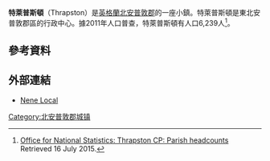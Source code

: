 {{expand|time=2016-03-20T15:23:37+00:00}}
{{Infobox UK place  
| official_name=           Thrapston
| country =                英格蘭
| region=                  East Midlands      
| static_image= [[File:Thrapston_Town_Sign.jpg|240px]]
| static_image_caption = 
| population = 6,239
| population_ref = （[[2011年英國人口普查|2011年普查]]）
 | os_grid_reference=        SP997784
| longitude=               -0.538
| latitude=                52.397
| post_town=                KETTERING
| postcode_area=            NN
| postcode_district =       NN14
| dial_code=                01832
| constituency_westminster=     [[科比_(英國國會選區)|科比]]
| civil_parish=            
| shire_district=          [[East_Northamptonshire|East Northamptonshire]]
| shire_county=            [[北安普敦郡|北安普敦郡]]
}}
'''特萊普斯頓'''（Thrapston）是[[英格蘭|英格蘭]][[北安普敦郡|北安普敦郡]]的一座小鎮。特萊普斯頓是東北安普敦郡區的行政中心。據2011年人口普查，特萊普斯頓有人口6,239人<ref>[http://neighbourhood.statistics.gov.uk/dissemination/LeadKeyFigures.do?a=7&b=11129633&c=thrapston&d=16&e=62&g=6451313&i=1001x1003x1032x1004&o=1&m=0&r=1&s=1437046676982&enc=1  Office for National Statistics: Thrapston CP: Parish headcounts] {{Wayback|url=http://neighbourhood.statistics.gov.uk/dissemination/LeadKeyFigures.do?a=7&b=11129633&c=thrapston&d=16&e=62&g=6451313&i=1001x1003x1032x1004&o=1&m=0&r=1&s=1437046676982&enc=1 |date=20150722044721 }} Retrieved 16 July 2015.</ref>。
==參考資料==
{{reflist}}
==外部連結==
{{commons category inline|Thrapston}}
*[http://www.nenelocal.co.uk Nene Local] {{Wayback|url=http://www.nenelocal.co.uk/ |date=20210118204238 }}
[[Category:北安普敦郡城镇|Category:北安普敦郡城镇]]